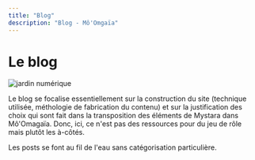 ```yaml
---
title: "Blog"
description: "Blog - Mô'Omgaïa"
---
```



# Le blog


![jardin numérique](/articles_images/jardin.png#center)

Le blog se focalise essentiellement sur la construction du site (technique utilisée, méthologie de fabrication du contenu) et sur la justification des choix qui sont fait dans la transposition des éléments de Mystara dans Mô'Omagaïa. Donc, ici, ce n'est pas des ressources pour du jeu de rôle mais plutôt les à-côtés. 

Les posts se font au fil de l'eau sans catégorisation particulière.

